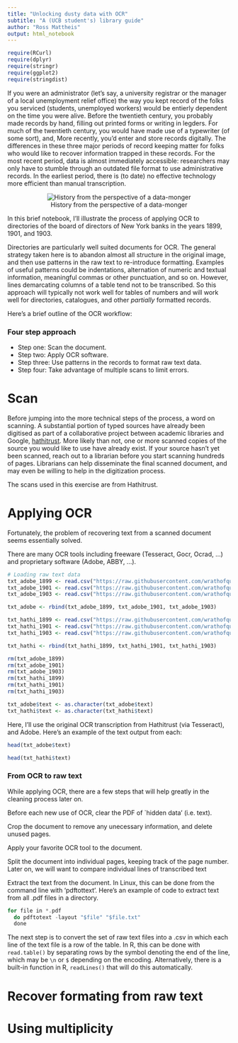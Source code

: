 ```yaml
---
title: "Unlocking dusty data with OCR"
subtitle: "A (UCB student's) library guide"
author: "Ross Mattheis"
output: html_notebook
---
```


```r
require(RCurl)
require(dplyr)
require(stringr)
require(ggplot2)
require(stringdist)

```

If you were an administrator (let's say, a university registrar or the manager of a local unemployment relief office) the way you kept record of the folks you serviced (students, unemployed workers) would be entierly dependent on the time you were alive. Before the twentieth century, you probably made records by hand, filling out printed forms or writing in legders. For much of the twentieth century, you would have made use of a typewriter (of some sort), and, More recently, you'd enter and store records digitally. The differences in these three major periods of record keeping matter for folks who would like to recover information trapped in these records. For the most recent period, data is almost immediately accessible: researchers may only have to stumble through an outdated file format to use administrative records. In the earliest period, there is (to date) no effective technology more efficient than manual transcription.      

<center>
![History from the perspective of a data-monger](https://raw.githubusercontent.com/wrathofquan/data-science-fellowship/master/Ross/code/Sources_ocr.png)
</center>

In this brief notebook, I'll illustrate the process of applying OCR to directories of the board of directors of New York banks in the years 1899, 1901, and 1903. 

Directories are particularly well suited documents for OCR. The general strategy taken here is to abandon almost all structure in the original image, and then use patterns in the raw text to re-introduce formatting. Examples of useful patterns could be indentations, alternation of numeric and textual information, meaningful commas or other punctuation, and so on. However, lines demarcating columns of a table tend not to be transcribed. So this approach will typically not work well for tables of numbers and will work well for directories, catalogues, and other _partially_ formatted records. 

Here's a brief outline of the OCR workflow:

### Four step approach

- Step one: Scan the document.
- Step two: Apply OCR software.
- Step three: Use patterns in the records to format raw text data. 
- Step four: Take advantage of multiple scans to limit errors. 

# Scan

Before jumping into the more technical steps of the process, a word on scanning. A substantial portion of typed sources have already been digitised as part of a collaborative project between academic libraries and Google, [hathitrust](https://www.hathitrust.org/). More likely than not, one or more scanned copies of the source you would like to use have already exist. If your source hasn't yet been scanned, reach out to a librarian before you start scanning hundreds of pages. Librarians can help disseminate the final scanned document, and may even be willing to help in the digitization process.  

The scans used in this exercise are from Hathitrust. 

# Applying OCR

Fortunately, the problem of recovering text from a scanned document seems essentially solved. 

There are many OCR tools including freeware (Tesseract, Gocr, Ocrad, ...) and proprietary software (Adobe, ABBY, ...).


```r
# Loading raw text data
txt_adobe_1899 <- read.csv("https://raw.githubusercontent.com/wrathofquan/data-science-fellowship/master/Ross/data/txt_hathi_1899.csv")
txt_adobe_1901 <- read.csv("https://raw.githubusercontent.com/wrathofquan/data-science-fellowship/master/Ross/data/txt_adobe_1901.csv")
txt_adobe_1903 <- read.csv("https://raw.githubusercontent.com/wrathofquan/data-science-fellowship/master/Ross/data/txt_hathi_1903.csv")

txt_adobe <- rbind(txt_adobe_1899, txt_adobe_1901, txt_adobe_1903)

txt_hathi_1899 <- read.csv("https://raw.githubusercontent.com/wrathofquan/data-science-fellowship/master/Ross/data/txt_hathi_1899.csv")
txt_hathi_1901 <- read.csv("https://raw.githubusercontent.com/wrathofquan/data-science-fellowship/master/Ross/data/txt_hathi_1901.csv")
txt_hathi_1903 <- read.csv("https://raw.githubusercontent.com/wrathofquan/data-science-fellowship/master/Ross/data/txt_hathi_1903.csv")

txt_hathi <- rbind(txt_hathi_1899, txt_hathi_1901, txt_hathi_1903)

rm(txt_adobe_1899)
rm(txt_adobe_1901)
rm(txt_adobe_1903)
rm(txt_hathi_1899)
rm(txt_hathi_1901)
rm(txt_hathi_1903)

txt_adobe$text <- as.character(txt_adobe$text)
txt_hathi$text <- as.character(txt_hathi$text)

```

Here, I'll use the original OCR transcription from Hathitrust (via Tesseract), and Adobe. Here's an example of the text output from each:

```r
head(txt_adobe$text)
```

```r
head(txt_hathi$text)
```

### From OCR to raw text 

While applying OCR, there are a few steps that will help greatly in the cleaning process later on. 

Before each new use of OCR, clear the PDF of `hidden data' (i.e. text).

Crop the document to remove any unecessary information, and delete unused pages. 

Apply your favorite OCR tool to the document. 

Split the document into individual pages, keeping track of the page number. Later on, we will want to compare individual lines of transcribed text

Extract the text from the document. In Linux, this can be done from the command line with 'pdftottext'. Here's an example of code to extract text from all .pdf files in a directory. 

```c

for file in *.pdf
  do pdftotext -layout "$file" "$file.txt"
  done

```

The next step is to convert the set of raw text files into a .csv in which each line of the text file is a row of the table. In R, this can be done with `read.table()` by separating rows by the symbol denoting the end of the line, which may be `\n` or `$` depending on the encoding. Alternatively, there is a built-in function in R, `readLines()` that will do this automatically.   


# Recover formating from raw text





# Using multiplicity







